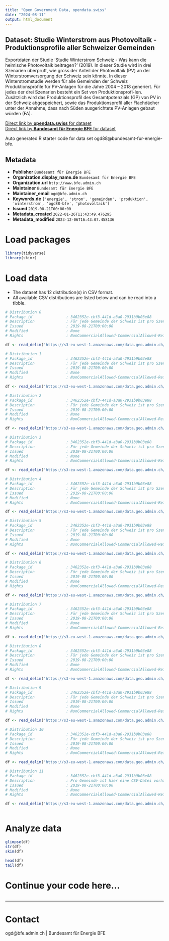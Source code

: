 ```yaml
---
title: "Open Government Data, opendata.swiss"
date: "2024-08-11"
output: html_document
---
```


## Dataset: Studie Winterstrom aus Photovoltaik - Produktionsprofile aller Schweizer Gemeinden

Exportdaten der Studie 'Studie Winterstrom Schweiz - Was kann die heimische Photovoltaik beitragen?' (2019). In dieser Studie wird in drei Szenarien überprüft, wie gross der Anteil der Photovoltaik (PV) an der Winterstromversorgung der Schweiz sein könnte. In dieser Winterstromstudie werden für alle Gemeinden der Schweiz Produktionsprofile für PV-Anlagen für die Jahre 2004 – 2018 generiert. Für jedes der drei Szenarien besteht ein Set von Produktionsprofi-len. Zusätzlich wird das Produktionsprofil des Gesamtpotenzials (GP) von PV in der Schweiz abgespeichert, sowie das Produktionsprofil aller Flachdächer unter der Annahme, dass nach Süden ausgerichtete PV-Anlagen gebaut würden (FA).

[Direct link by **opendata.swiss** for dataset](https://opendata.swiss/de/dataset/studie-winterstrom-aus-photovoltaik-produktionsprofile-aller-schweizer-gemeinden)<br>
[Direct link by **Bundesamt für Energie BFE** for dataset](https://www.bfe.admin.ch/bfe/de/home/politik/energieperspektiven-2050-plus.html)

Auto generated R starter code for data set ogd88@bundesamt-fur-energie-bfe.

## Metadata

- **Publisher** `Bundesamt für Energie BFE`
- **Organization.display_name.de** `Bundesamt für Energie BFE`
- **Organization.url** `http://www.bfe.admin.ch`
- **Maintainer** `Bundesamt für Energie BFE`
- **Maintainer_email** `ogd@bfe.admin.ch`
- **Keywords.de** `['energie', 'strom', 'gemeinden', 'produktion', 'winterstrom', 'ogd88-bfe', 'photovoltaik']`
- **Issued** `2019-08-21T00:00:00`
- **Metadata_created** `2022-01-26T11:43:49.476295`
- **Metadata_modified** `2023-12-06T16:43:07.458136`


# Load packages

```r

library(tidyverse)
library(skimr)

```

# Load data

-   The dataset has 12 distribution(s) in CSV format.
-   All available CSV distributions are listed below and can be read into a tibble.

```r

# Distribution 0
# Package_id               : 3462352e-cbf3-441d-a3a0-2931b9b03e88
# Description              : Für jede Gemeinde der Schweiz ist pro Szenario eine CSV-Datei vorhanden. Die CSV-Datei beinhaltet die Zeitreihe der PV-Produktion aller PV-Anlagen dieser Gemeinde, die je Szenario berücksichtigt wurden. Dabei ist für jede Anlagenkategorie (jede Ausrichtung und jede Neigung) ein separates Produktionsprofil vorhanden.
# Issued                   : 2019-08-21T00:00:00
# Modified                 : None
# Rights                   : NonCommercialAllowed-CommercialAllowed-ReferenceRequired

df <- read_delim('https://s3-eu-west-1.amazonaws.com/data.geo.admin.ch/ch.bfe.solarenergie-eignung-daecher/StudieWinterstromSzenarien/csv/Szenario5_FA.zip')

# Distribution 1
# Package_id               : 3462352e-cbf3-441d-a3a0-2931b9b03e88
# Description              : Für jede Gemeinde der Schweiz ist pro Szenario eine CSV-Datei vorhanden. Die CSV-Datei beinhaltet die Zeitreihe der PV-Produktion aller PV-Anlagen dieser Gemeinde, die je Szenario berücksichtigt wurden. Dabei ist für jede Anlagenkategorie (jede Ausrichtung und jede Neigung) ein separates Produktionsprofil vorhanden.
# Issued                   : 2019-08-21T00:00:00
# Modified                 : None
# Rights                   : NonCommercialAllowed-CommercialAllowed-ReferenceRequired

df <- read_delim('https://s3-eu-west-1.amazonaws.com/data.geo.admin.ch/ch.bfe.solarenergie-eignung-daecher/StudieWinterstromSzenarien/csv/Szenario1_ZWB.zip')

# Distribution 2
# Package_id               : 3462352e-cbf3-441d-a3a0-2931b9b03e88
# Description              : Für jede Gemeinde der Schweiz ist pro Szenario eine CSV-Datei vorhanden. Die CSV-Datei beinhaltet die Zeitreihe der PV-Produktion aller PV-Anlagen dieser Gemeinde, die je Szenario berücksichtigt wurden. Dabei ist für jede Anlagenkategorie (jede Ausrichtung und jede Neigung) ein separates Produktionsprofil vorhanden.
# Issued                   : 2019-08-21T00:00:00
# Modified                 : None
# Rights                   : NonCommercialAllowed-CommercialAllowed-ReferenceRequired

df <- read_delim('https://s3-eu-west-1.amazonaws.com/data.geo.admin.ch/ch.bfe.solarenergie-eignung-daecher/StudieWinterstromSzenarien/csv/Szenario4_GP.zip')

# Distribution 3
# Package_id               : 3462352e-cbf3-441d-a3a0-2931b9b03e88
# Description              : Für jede Gemeinde der Schweiz ist pro Szenario eine CSV-Datei vorhanden. Die CSV-Datei beinhaltet die Zeitreihe der PV-Produktion aller PV-Anlagen dieser Gemeinde, die je Szenario berücksichtigt wurden. Dabei ist für jede Anlagenkategorie (jede Ausrichtung und jede Neigung) ein separates Produktionsprofil vorhanden.
# Issued                   : 2019-08-21T00:00:00
# Modified                 : None
# Rights                   : NonCommercialAllowed-CommercialAllowed-ReferenceRequired

df <- read_delim('https://s3-eu-west-1.amazonaws.com/data.geo.admin.ch/ch.bfe.solarenergie-eignung-daecher/StudieWinterstromSzenarien/csv/Szenario4_GP_2.zip')

# Distribution 4
# Package_id               : 3462352e-cbf3-441d-a3a0-2931b9b03e88
# Description              : Für jede Gemeinde der Schweiz ist pro Szenario eine CSV-Datei vorhanden. Die CSV-Datei beinhaltet die Zeitreihe der PV-Produktion aller PV-Anlagen dieser Gemeinde, die je Szenario berücksichtigt wurden. Dabei ist für jede Anlagenkategorie (jede Ausrichtung und jede Neigung) ein separates Produktionsprofil vorhanden.
# Issued                   : 2019-08-21T00:00:00
# Modified                 : None
# Rights                   : NonCommercialAllowed-CommercialAllowed-ReferenceRequired

df <- read_delim('https://s3-eu-west-1.amazonaws.com/data.geo.admin.ch/ch.bfe.solarenergie-eignung-daecher/StudieWinterstromSzenarien/csv/Szenario1_ZWB_1.zip')

# Distribution 5
# Package_id               : 3462352e-cbf3-441d-a3a0-2931b9b03e88
# Description              : Für jede Gemeinde der Schweiz ist pro Szenario eine CSV-Datei vorhanden. Die CSV-Datei beinhaltet die Zeitreihe der PV-Produktion aller PV-Anlagen dieser Gemeinde, die je Szenario berücksichtigt wurden. Dabei ist für jede Anlagenkategorie (jede Ausrichtung und jede Neigung) ein separates Produktionsprofil vorhanden.
# Issued                   : 2019-08-21T00:00:00
# Modified                 : None
# Rights                   : NonCommercialAllowed-CommercialAllowed-ReferenceRequired

df <- read_delim('https://s3-eu-west-1.amazonaws.com/data.geo.admin.ch/ch.bfe.solarenergie-eignung-daecher/StudieWinterstromSzenarien/csv/Szenario3_AWS_1.zip')

# Distribution 6
# Package_id               : 3462352e-cbf3-441d-a3a0-2931b9b03e88
# Description              : Für jede Gemeinde der Schweiz ist pro Szenario eine CSV-Datei vorhanden. Die CSV-Datei beinhaltet die Zeitreihe der PV-Produktion aller PV-Anlagen dieser Gemeinde, die je Szenario berücksichtigt wurden. Dabei ist für jede Anlagenkategorie (jede Ausrichtung und jede Neigung) ein separates Produktionsprofil vorhanden.
# Issued                   : 2019-08-21T00:00:00
# Modified                 : None
# Rights                   : NonCommercialAllowed-CommercialAllowed-ReferenceRequired

df <- read_delim('https://s3-eu-west-1.amazonaws.com/data.geo.admin.ch/ch.bfe.solarenergie-eignung-daecher/StudieWinterstromSzenarien/csv/Szenario1_ZWB_2.zip')

# Distribution 7
# Package_id               : 3462352e-cbf3-441d-a3a0-2931b9b03e88
# Description              : Für jede Gemeinde der Schweiz ist pro Szenario eine CSV-Datei vorhanden. Die CSV-Datei beinhaltet die Zeitreihe der PV-Produktion aller PV-Anlagen dieser Gemeinde, die je Szenario berücksichtigt wurden. Dabei ist für jede Anlagenkategorie (jede Ausrichtung und jede Neigung) ein separates Produktionsprofil vorhanden.
# Issued                   : 2019-08-21T00:00:00
# Modified                 : None
# Rights                   : NonCommercialAllowed-CommercialAllowed-ReferenceRequired

df <- read_delim('https://s3-eu-west-1.amazonaws.com/data.geo.admin.ch/ch.bfe.solarenergie-eignung-daecher/StudieWinterstromSzenarien/csv/Szenario3_AWS_2.zip')

# Distribution 8
# Package_id               : 3462352e-cbf3-441d-a3a0-2931b9b03e88
# Description              : Für jede Gemeinde der Schweiz ist pro Szenario eine CSV-Datei vorhanden. Die CSV-Datei beinhaltet die Zeitreihe der PV-Produktion aller PV-Anlagen dieser Gemeinde, die je Szenario berücksichtigt wurden. Dabei ist für jede Anlagenkategorie (jede Ausrichtung und jede Neigung) ein separates Produktionsprofil vorhanden.
# Issued                   : 2019-08-21T00:00:00
# Modified                 : None
# Rights                   : NonCommercialAllowed-CommercialAllowed-ReferenceRequired

df <- read_delim('https://s3-eu-west-1.amazonaws.com/data.geo.admin.ch/ch.bfe.solarenergie-eignung-daecher/StudieWinterstromSzenarien/csv/Szenario3_AWS.zip')

# Distribution 9
# Package_id               : 3462352e-cbf3-441d-a3a0-2931b9b03e88
# Description              : Für jede Gemeinde der Schweiz ist pro Szenario eine CSV-Datei vorhanden. Die CSV-Datei beinhaltet die Zeitreihe der PV-Produktion aller PV-Anlagen dieser Gemeinde, die je Szenario berücksichtigt wurden. Dabei ist für jede Anlagenkategorie (jede Ausrichtung und jede Neigung) ein separates Produktionsprofil vorhanden.
# Issued                   : 2019-08-21T00:00:00
# Modified                 : None
# Rights                   : NonCommercialAllowed-CommercialAllowed-ReferenceRequired

df <- read_delim('https://s3-eu-west-1.amazonaws.com/data.geo.admin.ch/ch.bfe.solarenergie-eignung-daecher/StudieWinterstromSzenarien/csv/Szenario2_MWP.zip')

# Distribution 10
# Package_id               : 3462352e-cbf3-441d-a3a0-2931b9b03e88
# Description              : Für jede Gemeinde der Schweiz ist pro Szenario eine CSV-Datei vorhanden. Die CSV-Datei beinhaltet die Zeitreihe der PV-Produktion aller PV-Anlagen dieser Gemeinde, die je Szenario berücksichtigt wurden. Dabei ist für jede Anlagenkategorie (jede Ausrichtung und jede Neigung) ein separates Produktionsprofil vorhanden.
# Issued                   : 2019-08-21T00:00:00
# Modified                 : None
# Rights                   : NonCommercialAllowed-CommercialAllowed-ReferenceRequired

df <- read_delim('https://s3-eu-west-1.amazonaws.com/data.geo.admin.ch/ch.bfe.solarenergie-eignung-daecher/StudieWinterstromSzenarien/csv/Szenario4_GP_1.zip')

# Distribution 11
# Package_id               : 3462352e-cbf3-441d-a3a0-2931b9b03e88
# Description              : Pro Gemeinde ist hier eine CSV-Datei vorhanden, in welcher die verschiedenen Anlagenkategorien (Ausrichtung und Neigung) zu einer einzigen Zeitreihe aufsummiert werden. In dieser Datei sind entsprechend nur fünf Zeitreihen (eine Zeitreihe je Szenario) vorhanden.
# Issued                   : 2019-08-21T00:00:00
# Modified                 : None
# Rights                   : NonCommercialAllowed-CommercialAllowed-ReferenceRequired

df <- read_delim('https://s3-eu-west-1.amazonaws.com/data.geo.admin.ch/ch.bfe.solarenergie-eignung-daecher/StudieWinterstromSzenarien/csv/Output_Gemeinde.zip')



```

# Analyze data

```r

glimpse(df)
str(df)
skim(df)

head(df)
tail(df)

```

# Continue your code here...

```r

```

------------------------------------------------------------------------

# Contact

ogd@bfe.admin.ch | Bundesamt für Energie BFE
